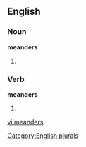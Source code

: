 
==English==

===Noun===
'''meanders'''

# {{plural of |[[meander]]}}

===Verb===
'''meanders'''

# {{third-person singular of|[[meander]]}}

[[Category:English plurals]]

[[vi:meanders]]